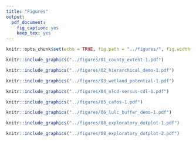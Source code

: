 ```yaml
---
title: "Figures"
output:
  pdf_document:
    fig_caption: yes
    keep_tex: yes
---
```


```r
knitr::opts_chunk$set(echo = TRUE, fig.path = "../figures/", fig.width = 5, fig.height = 6, dev = c("pdf"))
```

```r
knitr::include_graphics("../figures/01_county_extent-1.pdf")
```

```r
knitr::include_graphics("../figures/02_hierarchical_demo-1.pdf")
```

```r
knitr::include_graphics("../figures/03_wetland_potential-1.pdf")
```

```r
knitr::include_graphics("../figures/04_nlcd-versus-cdl-1.pdf")
```

```r
knitr::include_graphics("../figures/05_cafos-1.pdf")
```

```r
knitr::include_graphics("../figures/06_lulc_buffer_demo-1.pdf")
```

```r
knitr::include_graphics("../figures/08_exploratory_dotplot-1.pdf")
```

```r
knitr::include_graphics("../figures/08_exploratory_dotplot-2.pdf")
```